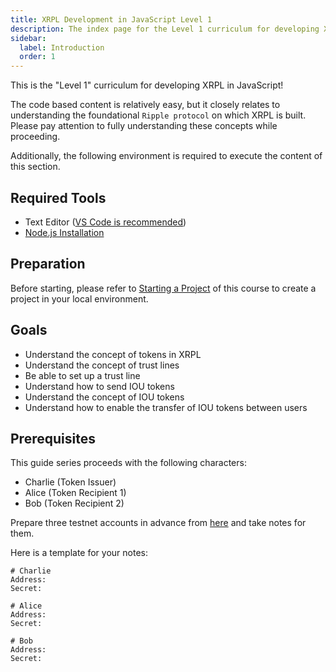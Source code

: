 ```yaml
---
title: XRPL Development in JavaScript Level 1
description: The index page for the Level 1 curriculum for developing XRPL with JavaScript.
sidebar:
  label: Introduction
  order: 1
---
```


This is the "Level 1" curriculum for developing XRPL in JavaScript!

The code based content is relatively easy, but it closely relates to understanding the foundational `Ripple protocol` on which XRPL is built. Please pay attention to fully understanding these concepts while proceeding.

Additionally, the following environment is required to execute the content of this section.

## Required Tools

- Text Editor ([VS Code is recommended](/editor/install/))
- [Node.js Installation](/getting-started/node-js/)

## Preparation

Before starting, please refer to [Starting a Project](en/basics/javascript/started/) of this course to create a project in your local environment.

## Goals

- Understand the concept of tokens in XRPL
- Understand the concept of trust lines
- Be able to set up a trust line
- Understand how to send IOU tokens
- Understand the concept of IOU tokens
- Understand how to enable the transfer of IOU tokens between users

## Prerequisites

This guide series proceeds with the following characters:

- Charlie (Token Issuer)
- Alice (Token Recipient 1)
- Bob (Token Recipient 2)

Prepare three testnet accounts in advance from [here](https://xrpl.org/resources/dev-tools/xrp-faucets/) and take notes for them.

Here is a template for your notes:

```
# Charlie
Address: 
Secret: 

# Alice
Address: 
Secret:

# Bob
Address: 
Secret:
```

